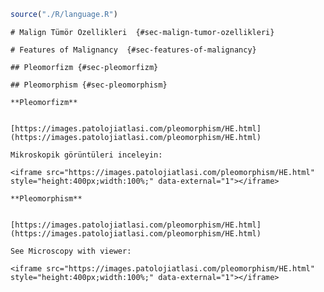 
```r

source("./R/language.R")

```




```asis

# Malign Tümör Özellikleri  {#sec-malign-tumor-ozellikleri} 

```




```asis

# Features of Malignancy  {#sec-features-of-malignancy} 

```





```asis

## Pleomorfizm {#sec-pleomorfizm} 

```




```asis

## Pleomorphism {#sec-pleomorphism} 

```




```asis

**Pleomorfizm**


[https://images.patolojiatlasi.com/pleomorphism/HE.html](https://images.patolojiatlasi.com/pleomorphism/HE.html)

Mikroskopik görüntüleri inceleyin:

<iframe src="https://images.patolojiatlasi.com/pleomorphism/HE.html" style="height:400px;width:100%;" data-external="1"></iframe>

```




```asis

**Pleomorphism**


[https://images.patolojiatlasi.com/pleomorphism/HE.html](https://images.patolojiatlasi.com/pleomorphism/HE.html)

See Microscopy with viewer: 

<iframe src="https://images.patolojiatlasi.com/pleomorphism/HE.html" style="height:400px;width:100%;" data-external="1"></iframe>

```



